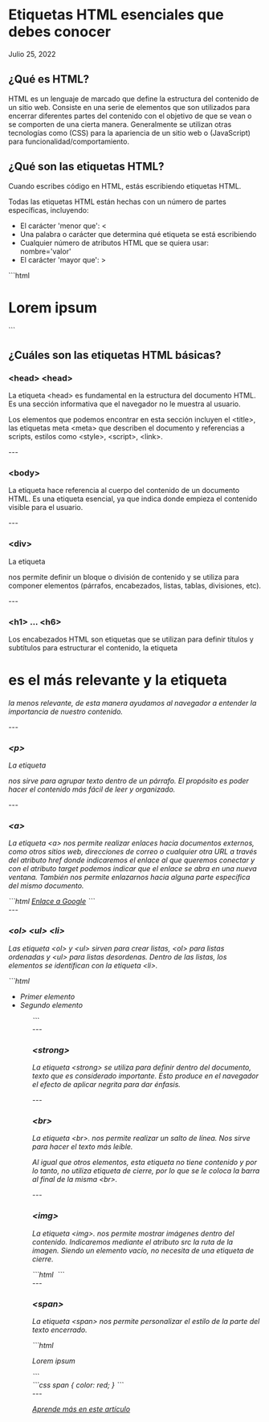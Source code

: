 
# Etiquetas HTML esenciales que debes conocer
Julio 25, 2022

<div class='espacio'/>

## ¿Qué es HTML?
HTML es un lenguaje de marcado que define la estructura del contenido de un sitio web. Consiste en una serie de elementos que son utilizados para encerrar diferentes partes del contenido con el objetivo de que se vean o se comporten de una cierta manera. Generalmente se utilizan otras tecnologías como (CSS) para la apariencia de un sitio web o (JavaScript) para funcionalidad/comportamiento.

<div class='espacio'/>

## ¿Qué son las etiquetas HTML?
Cuando escribes código en HTML, estás escribiendo etiquetas HTML.

Todas las etiquetas HTML están hechas con un número de partes específicas, incluyendo:

- El carácter 'menor que': &lt;
- Una palabra o carácter que determina qué etiqueta se está escribiendo
- Cualquier número de atributos HTML que se quiera usar: nombre='valor'
- El carácter 'mayor que': &gt;
<div class='lenguaje'><SiHtml5 /></div>
```html
<h1 class='title'>Lorem ipsum</h1>
```

<div class='espacio'/>
<div class='espacio'/>

## ¿Cuáles son las etiquetas HTML básicas?

### &lt;head&gt; &lt;head&gt;
La etiqueta &lt;head&gt; es fundamental en la estructura del documento HTML. Es una sección informativa que el navegador no le muestra al usuario.

Los elementos que podemos encontrar en esta sección incluyen el &lt;title&gt;, las etiquetas meta &lt;meta&gt; que describen el documento y referencias a scripts, estilos como &lt;style&gt;, &lt;script&gt;, &lt;link&gt;.

<div class='espacio'/>
---
<div class='espacio'/>

### &lt;body&gt; 
La etiqueta <body/> hace referencia al cuerpo del contenido de un documento HTML. Es una etiqueta esencial, ya que indica donde empieza el contenido visible para el usuario.

<div class='espacio'/>
---
<div class='espacio'/>

### &lt;div&gt;
La etiqueta <div/> nos permite definir un bloque o división de contenido y se utiliza para componer elementos (párrafos, encabezados, listas, tablas, divisiones, etc).

<div class='espacio'/>
---
<div class='espacio'/>

### &lt;h1&gt; ... &lt;h6&gt;
Los encabezados HTML son etiquetas que se utilizan para definir títulos y subtítulos para estructurar el contenido, la etiqueta <h1/> es el más relevante y la etiqueta <h6/> la menos relevante, de esta manera ayudamos al navegador a entender la importancia de nuestro contenido.

<div class='espacio'/>
---
<div class='espacio'/>

### &lt;p&gt;
La etiqueta <p/> nos sirve para agrupar texto dentro de un párrafo. El propósito es poder hacer el contenido más fácil de leer y organizado.

<div class='espacio'/>
---
<div class='espacio'/>

### &lt;a&gt;
La etiqueta &lt;a&gt; nos permite realizar enlaces hacia documentos externos, como otros sitios web, direcciones de correo o cualquier otra URL a través del atributo href donde indicaremos el enlace al que queremos conectar y con el atributo target podemos indicar que el enlace se abra en una nueva ventana. También nos permite enlazarnos hacia alguna parte específica del mismo documento.
<div class='lenguaje'><SiHtml5 /></div>
```html
<a href='https://www.google.com/' target='_blank'>Enlace a Google</a>
```

<div class='espacio'/>
---
<div class='espacio'/>

### &lt;ol&gt; &lt;ul&gt; &lt;li&gt;
Las etiqueta &lt;ol&gt; y &lt;ul&gt; sirven para crear listas, &lt;ol&gt; para listas ordenadas y &lt;ul&gt; para listas desordenas. Dentro de las listas, los elementos se identifican con la etiqueta &lt;li&gt;.
<div class='lenguaje'><SiHtml5 /></div>
```html
<ul>
    <li>Primer elemento</li>   
    <li>Segundo elemento</li>          
<ul>
```

<div class='espacio'/>
---
<div class='espacio'/>

### &lt;strong&gt;
La etiqueta &lt;strong&gt; se utiliza para definir dentro del documento, texto que es considerado importante. Esto produce en el navegador el efecto de aplicar negrita para dar énfasis.

<div class='espacio'/>
---
<div class='espacio'/>

### &lt;br&gt;
La etiqueta &lt;br&gt;. nos permite realizar un salto de línea. Nos sirve para hacer el texto más leíble.

Al igual que otros elementos, esta etiqueta no tiene contenido y por lo tanto, no utiliza etiqueta de cierre, por lo que se le coloca la barra al final de la misma &lt;br&gt;.

<div class='espacio'/>
---
<div class='espacio'/>


### &lt;img&gt;
La etiqueta &lt;img&gt;. nos permite mostrar imágenes dentro del contenido. Indicaremos mediante el atributo src la ruta de la imagen. Siendo un elemento vacío, no necesita de una etiqueta de cierre.
<div class='lenguaje'><SiHtml5 /></div>
```html
<img src="  ">
```

<div class='espacio'/>
---
<div class='espacio'/>

### &lt;span&gt;
La etiqueta &lt;span> nos permite personalizar el estilo de la parte del texto encerrado.
<div class='lenguaje'><SiHtml5 /></div>
```html
<p>Lorem <span>ipsum</span></p>
```
<div class='lenguaje'><SiCss3 /></div>
```css
span {
    color: red;
}
```

<div class='espacio'/>
---
<div class='espacio'/>

[Aprende más en este artículo](https://developer.mozilla.org/es/docs/Web/HTML/Element)

<div class='espacio'/>
